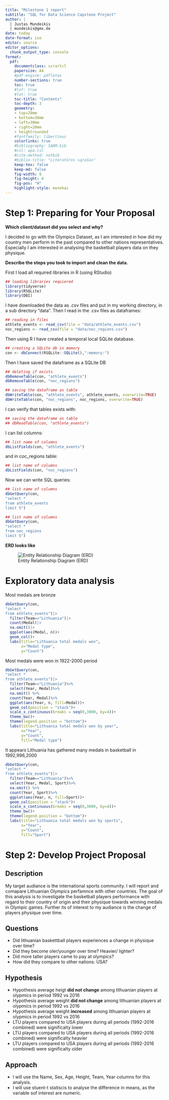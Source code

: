 ```yaml
---
title: "Milestone 1 report"
subtitle: "SQL for Data Science Capstone Project"
author: |
  | Justas Mundeikis
  | mundeikis@gmx.de
date: today
date-format: iso
editor: source 
editor_options:
  chunk_output_type: console
format: 
  pdf: 
    documentclass: scrartcl 
    papersize: A4 
    #pdf-engine: pdflatex 
    number-sections: true 
    toc: true
    #lof: true
    #lot: true
    toc-title: "Contents" 
    toc-depth: 3 
    geometry: 
    - top=20mm 
    - bottom=30mm 
    - left=30mm 
    - right=20mm 
    - heightrounded 
    #fontfamily: libertinus 
    colorlinks: true 
    #bibliography: SADM.bib 
    #csl: apa.csl 
    #cite-method: natbib 
    #biblio-title: "Literatūros sąrašas" 
    keep-tex: false
    keep-md: false
    fig-width: 8
    fig-height: 4
    fig-pos: "H"
    highlight-style: monokai
---
```

\newpage
# Step 1: Preparing for Your Proposal

**Which client/dataset did you select and why?**

I decided to go with the Olympics Dataset, as I am interested in how did my country men perform in the past compared to other nations representatives. Especially I am interested in analysing the basketball players data on they physique.

**Describe the steps you took to import and clean the data.**

First I load all required libraries in R (using RStudio)

```r
## loading libraries requiered
library(tidyverse)
library(RSQLite)
library(DBI)
```

I have downloaded the data as .csv files and put in my working directory, in a sub directory "data". Then I read in the .csv files as dataframes:

```r
## reading in files
athlete_events <- read_csv(file = "data/athlete_events.csv")
noc_regions <- read_csv(file = "data/noc_regions.csv")
```

Then using R I have created a temporal local SQLite database. 

```r
## creating a SQLite db in memory
con <- dbConnect(RSQLite::SQLite(),":memory:")
```

Then I have saved the dataframe as a SQLite DB

```r
## deleting if exists
dbRemoveTable(con, "athlete_events")
dbRemoveTable(con, "noc_regions")
```
```r
## saving the dataframe as table
dbWriteTable(con, "athlete_events", athlete_events, overwrite=TRUE)
dbWriteTable(con, "noc_regions", noc_regions, overwrite=TRUE)
```

I can verify that tables exists with:

```r
## saving the dataframe as table
## dbReadTable(con, "athlete_events")
```

I can list columns:

```r
## list name of columns
dbListFields(con, "athlete_events")
```
and in coc_regions table:

```r
## list name of columns
dbListFields(con, "noc_regions")
```

Now we can write SQL queries:

```r
## list name of columns
dbGetQuery(con, 
"select * 
from athlete_events
limit 5")
```

```r
## list name of columns
dbGetQuery(con, 
"select * 
from noc_regions
limit 5")
```

**ERD looks like**

![Entity Relationship Diagram (ERD)](figures/erd.png)

# Exploratory data analysis

Most medals are bronze

```r
dbGetQuery(con, 
"select * 
from athlete_events")|>
  filter(Team=="Lithuania")|>
  count(Medal)|>
  na.omit()|>
  ggplot(aes(Medal, n))+
  geom_col()+
  labs(title="Lithuania total medals won",
       x="Medal type",
       y="Count")

```

Most medals were won in 1922-2000 period

```r
dbGetQuery(con, 
"select * 
from athlete_events")|>
  filter(Team=="Lithuania")%>%
  select(Year, Medal)%>%
  na.omit() %>%
  count(Year, Medal)%>%
  ggplot(aes(Year, n, fill=Medal))+
  geom_col(position = "stack")+
  scale_x_continuous(breaks = seq(0,3000, by=4))+
  theme_bw()+
  theme(legend.position = "bottom")+
  labs(title="Lithuania total medals won by year",
       x="Year",
       y="Count",
       fill="Medal type")

```

It appears Lithuania has gathered many medals in basketball in 1992,996,2000

```r
dbGetQuery(con, 
"select * 
from athlete_events")|>
  filter(Team=="Lithuania")%>%
  select(Year, Medal, Sport)%>%
  na.omit() %>%
  count(Year, Sport)%>%
  ggplot(aes(Year, n, fill=Sport))+
  geom_col(position = "stack")+
  scale_x_continuous(breaks = seq(0,3000, by=4))+
  theme_bw()+
  theme(legend.position = "bottom")+
  labs(title="Lithuania total medals won by sports",
       x="Year",
       y="Count",
       fill="Sport")

```

\newpage
# Step 2: Develop Project Proposal

## Description

My target audiance is the international sports community. I will report and comapare Lithuanian Olympics perfamnce with other countries. The goal of this analysis is to investigate the basketball players performance with regard to their country of origin and their physique towards winning medals in Olympic games. Further its of interest to my audiance is the change of players physique over time.

## Questions

-   Did lithuanian baskettball players experiences a change in physique over time?
-   Did they become oler/younger over time? Heavier/ lighter?
-   Did more taller players came to pay at olympics?
-   How did they compare to other nations: USA?

## Hypothesis

-   Hypothesis average heigt **did not change** among lithuanian players at olypmics in period 1992 vs 2016
-   Hypothesis average weight **did not change** among lithuanian players at olypmics in period 1992 vs 2016
-   Hypothesis average weight **increased** among lithuanian players at olypmics in period 1992 vs 2016
-   LTU players compared to USA players during all periods (1992-2016 combined) were significalty lower
-   LTU players compared to USA players during all periods (1992-2016 combined) were significalty heavier
-   LTU players compared to USA players during all periods (1992-2016 combined) were significalty older

## Approach

-   I will use the Name, Sex, Age, Height, Team, Year columns for this analysis.
-   I will use stuent-t statiscis to analyse the difference in means, as the variable sof interest are numeric.
